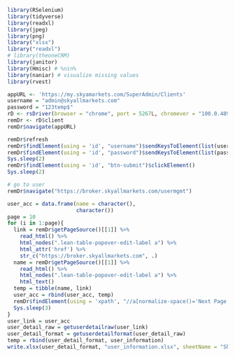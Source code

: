 ```r
library(RSelenium)
library(tidyverse)
library(readxl)
library(jpeg)
library(png)
library("xlsx")
library("readxl")
# library(theoneCRM)
library(janitor)
library(Hmisc) # %nin%
library(naniar) # visualize missing values
library(rvest)
```

```r
appURL <- 'https://my.skyamarkets.com/SuperAdmin/Clients'
username = "admin@skyallmarkets.com"
password = "123temp$"
rD <- rsDriver(browser = "chrome", port = 5267L, chromever = "100.0.4896.60")
remDr <- rD$client
remDr$navigate(appURL)
```

```r
remDr$refresh
remDr$findElement(using = 'id', "username")$sendKeysToElement(list(username))
remDr$findElement(using = 'id', "password")$sendKeysToElement(list(password))
Sys.sleep(2)
remDr$findElement(using = 'id', "btn-submit")$clickElement()
Sys.sleep(2)

# go to user
remDr$navigate("https://broker.skyallmarkets.com/usermgmt")
```

```r
user_acc = data.frame(name = character(),
                      character())
page = 10
for (i in 1:page){
  link = remDr$getPageSource()[[1]] %>%
    read_html() %>%
    html_nodes(".lean-table-popover-edit-label a") %>%
    html_attr('href') %>% 
    str_c("https://broker.skyallmarkets.com", .)
  name = remDr$getPageSource()[[1]] %>%
    read_html() %>%
    html_nodes(".lean-table-popover-edit-label a") %>%
    html_text()
  temp = tibble(name, link)
  user_acc = rbind(user_acc, temp)
  remDr$findElement(using = 'xpath', "//a[normalize-space()='Next Page']")$clickElement()
  Sys.sleep(3)
}
user_link = user_acc
user_detail_raw = getuserdetailraw(user_link)
user_detail_format = getuserdetailformat(user_detail_raw)
temp = rbind(user_detail_format, user_information)
write.xlsx(user_detail_format, "user_information.xlsx", sheetName = "Sheet1", col.names = TRUE, row.names = FALSE, append = FALSE)
```


